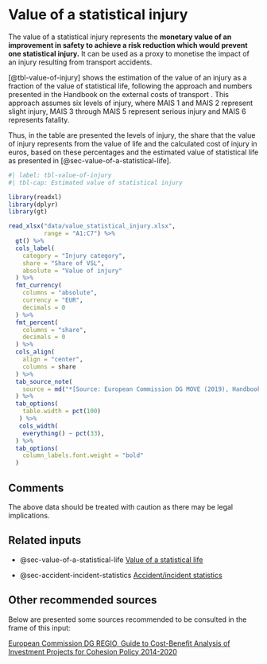 # Value of a statistical injury {#sec-value-of-statistical-injury}

The value of a statistical injury represents the **monetary value of an improvement in safety to achieve a risk reduction which would prevent one statistical injury.** 
It can be used as a proxy to monetise the impact of an injury resulting from 
transport accidents.

[@tbl-value-of-injury] shows the estimation of the value of an injury as a fraction of
the value of statistical life, following the approach and numbers presented in 
the Handbook on the external costs of transport . This approach assumes six
levels of injury, where MAIS 1 and MAIS 2 represent slight injury, MAIS 3 through
MAIS 5 represent serious injury and MAIS 6 represents fatality.

Thus, in the table are presented the levels of injury, the share that the value 
of injury represents from the value of life and the calculated cost of injury in
euros, based on these percentages and the estimated value of statistical life as 
presented in [@sec-value-of-a-statistical-life].

```r
#| label: tbl-value-of-injury
#| tbl-cap: Estimated value of statistical injury

library(readxl)
library(dplyr)
library(gt)

read_xlsx("data/value_statistical_injury.xlsx",
          range = "A1:C7") %>% 
  gt() %>% 
  cols_label(
    category = "Injury category",
    share = "Share of VSL",
    absolute = "Value of injury"
  ) %>% 
  fmt_currency(
    columns = "absolute",
    currency = "EUR",
    decimals = 0
  ) %>% 
  fmt_percent(
    columns = "share",
    decimals = 0
  ) %>% 
  cols_align(
    align = "center",
    columns = share
  ) %>% 
  tab_source_note(
    source = md("*[Source: European Commission DG MOVE (2019), Handbook on the external costs of transport](https://op.europa.eu/en/publication-detail/-/publication/9781f65f-8448-11ea-bf12-01aa75ed71a1)*")
  ) %>% 
  tab_options(
    table.width = pct(100)
   ) %>% 
   cols_width(
    everything() ~ pct(33),
  ) %>% 
  tab_options(
    column_labels.font.weight = "bold"
  )
```

## Comments

The above data should be treated with caution as there may be legal implications.

## Related inputs

* @sec-value-of-a-statistical-life [Value of a statistical life](#sec-value-of-a-statistical-life)

* @sec-accident-incident-statistics [Accident/incident statistics](#sec-accident-incident-statistics)

## Other recommended sources

Below are presented some sources recommended to be consulted in the frame of this input:

[European Commission DG REGIO, Guide to Cost-Benefit Analysis of Investment Projects for Cohesion Policy 2014-2020](https://ec.europa.eu/regional_policy/en/information/publications/guides/2014/guide-to-cost-benefit-analysis-of-investment-projects-for-cohesion-policy-2014-2020)

